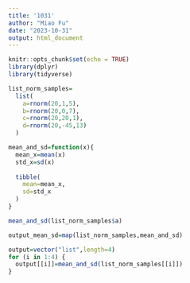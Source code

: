 ```yaml
---
title: '1031'
author: "Miao Fu"
date: "2023-10-31"
output: html_document
---
```


```r
knitr::opts_chunk$set(echo = TRUE)
library(dplyr)
library(tidyverse)
```

```r
list_norm_samples=
  list(
    a=rnorm(20,1,5),
    b=rnorm(20,0,7),
    c=rnorm(20,20,1),
    d=rnorm(20,-45,13)
  )

mean_and_sd=function(x){
  mean_x=mean(x)
  std_x=sd(x)
  
  tibble(
    mean=mean_x,
    sd=std_x
  )
}

mean_and_sd(list_norm_samples$a)

output_mean_sd=map(list_norm_samples,mean_and_sd)
```
```r
output=vector("list",length=4)
for (i in 1:4) {
  output[[i]]=mean_and_sd(list_norm_samples[[i]])
}
```


```r

```


